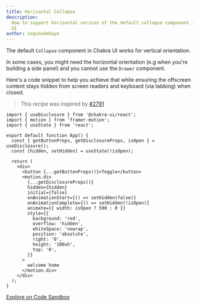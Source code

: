```yaml
---
title: Horizontal Collapse
description:
  How to support horizontal version of the default collapse component in Chakra
  UI
author: segunadebayo
---
```


The default `Collapse` component in Chakra UI works for vertical orientation.

In some cases, you might need the horizontal orientation (e.g when you're
building a side panel) and you cannot use the `Drawer` component.

Here's a code snippet to help you achieve that while ensuring the offscreen
content stays hidden from screen readers and keyboard (via tabbing) when closed.

> This recipe was inspired by
> [#2791](https://github.com/chakra-ui/chakra-ui/issues/2791)

```tsx
import { useDisclosure } from '@chakra-ui/react';
import { motion } from 'framer-motion';
import { useState } from 'react';

export default function App() {
  const { getButtonProps, getDisclosureProps, isOpen } = useDisclosure();
  const [hidden, setHidden] = useState(!isOpen);

  return (
    <div>
      <button {...getButtonProps()}>Toggle</button>
      <motion.div
        {...getDisclosureProps()}
        hidden={hidden}
        initial={false}
        onAnimationStart={() => setHidden(false)}
        onAnimationComplete={() => setHidden(!isOpen)}
        animate={{ width: isOpen ? 500 : 0 }}
        style={{
          background: 'red',
          overflow: 'hidden',
          whiteSpace: 'nowrap',
          position: 'absolute',
          right: '0',
          height: '100vh',
          top: '0',
        }}
      >
        welcome home
      </motion.div>
    </div>
  );
}
```

[Explore on Code Sandbox](https://codesandbox.io/s/horizontal-collapse-fmq66)
